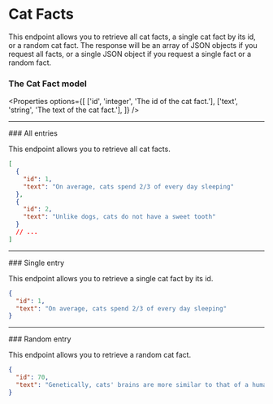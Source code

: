 
# Cat Facts

This endpoint allows you to retrieve all cat facts, a single cat fact by its id, or a random cat fact. The response will be an array of JSON objects if you request all facts, or a single JSON object if you request a single fact or a random fact.

### The Cat Fact model

<Properties
  options={[
    ['id', 'integer', 'The id of the cat fact.'],
    ['text', 'string', 'The text of the cat fact.'],
  ]}
/>

<Hr />
### All entries

<EndpointDetails path="/cat-facts" />

This endpoint allows you to retrieve all cat facts.

```json filename="Response"
[
  {
    "id": 1,
    "text": "On average, cats spend 2/3 of every day sleeping"
  },
  {
    "id": 2,
    "text": "Unlike dogs, cats do not have a sweet tooth"
  }
  // ...
]
```

<Hr />
### Single entry

<EndpointDetails path="/cat-facts/<id>" />

This endpoint allows you to retrieve a single cat fact by its id.

```json filename="Response"
{
  "id": 1,
  "text": "On average, cats spend 2/3 of every day sleeping"
}
```

<Hr />
### Random entry

<EndpointDetails path="/cat-facts/random" />

This endpoint allows you to retrieve a random cat fact.

```json filename="Response"
{
  "id": 70,
  "text": "Genetically, cats' brains are more similar to that of a human than a dog's brain"
}
```
